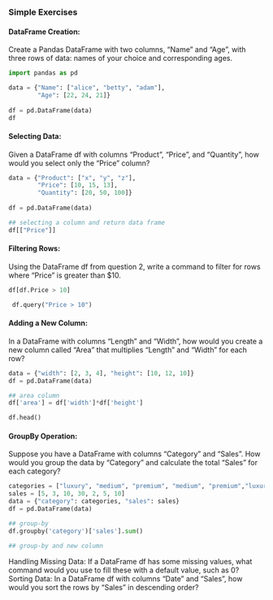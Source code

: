 
### Simple Exercises

#### DataFrame Creation: 

Create a Pandas DataFrame with two columns, "Name" and "Age", with three rows of data: names of your choice and corresponding ages.

```python
import pandas as pd

data = {"Name": ["alice", "betty", "adam"],
        "Age": [22, 24, 21]}
        
df = pd.DataFrame(data)
df
```



#### Selecting Data: 

Given a DataFrame df with columns "Product", "Price", and "Quantity", how would you select only the "Price" column?

```python
data = {"Product": ["x", "y", "z"],
        "Price": [10, 15, 13],
        "Quantity": [20, 50, 100]}
        
df = pd.DataFrame(data)

## selecting a column and return data frame
df[["Price"]]
```


#### Filtering Rows: 

Using the DataFrame df from question 2, write a command to filter for rows where "Price" is greater than $10.

```python
df[df.Price > 10]
```

```python
 df.query("Price > 10")
```

#### Adding a New Column: 

In a DataFrame with columns "Length" and "Width", how would you create a new column called "Area" that multiplies "Length" and "Width" for each row?

```python
data = {"width": [2, 3, 4], "height": [10, 12, 10]}
df = pd.DataFrame(data)

## area column
df['area'] = df['width']*df['height']

df.head()
```

#### GroupBy Operation:

Suppose you have a DataFrame with columns "Category" and "Sales". How would you group the data by "Category" and calculate the total "Sales" for each category?


```python
categories = ["luxury", "medium", "premium", "medium", "premium","luxury", "medium"]
sales = [5, 3, 10, 30, 2, 5, 10]
data = {"category": categories, "sales": sales}
df = pd.DataFrame(data)

## group-by
df.groupby('category')['sales'].sum()
```

```python
## group-by and new column

```





Handling Missing Data: If a DataFrame df has some missing values, what command would you use to fill these with a default value, such as 0?
Sorting Data: In a DataFrame df with columns "Date" and "Sales", how would you sort the rows by "Sales" in descending order?
